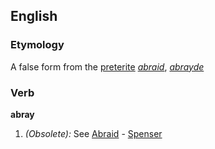 ==English==

===Etymology===
A false form from the [[preterite]] ''[[abraid]]'', ''[[abrayde]]''
===Verb===
'''abray'''

#''(Obsolete):'' See [[Abraid]] - [[Spenser]]